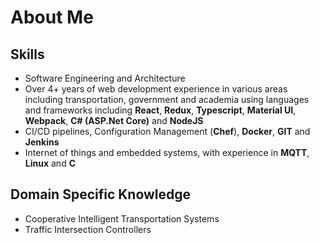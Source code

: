 # About Me

## Skills

- Software Engineering and Architecture
- Over 4+ years of web development experience in various areas including
  transportation, government and academia using languages and frameworks
  including **React**, **Redux**, **Typescript**, 
  **Material UI**, **Webpack**, **C# (ASP.Net Core)** and **NodeJS**
- CI/CD pipelines, Configuration Management (**Chef**), **Docker**, **GIT** and **Jenkins**
- Internet of things and embedded systems, with experience in **MQTT**, **Linux** and **C**

## Domain Specific Knowledge

- Cooperative Intelligent Transportation Systems
- Traffic Intersection Controllers

